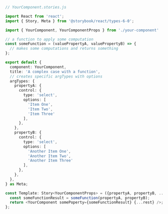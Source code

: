 ```ts
// YourComponent.stories.js

import React from 'react';
import { Story, Meta } from '@storybook/react/types-6-0';

import { YourComponent, YourComponentProps } from './your-component'

// a function to apply some computation
const someFunction = (valuePropertyA, valuePropertyB) => {
  // makes some computations and returns something
};

export default {
  component: YourComponent,
  title: 'A complex case with a function',
  // creates specific argTypes with options
  argTypes: {
    propertyA: {
      control: {
        type: 'select',
        options: [
          'Item One', 
          'Item Two',
          'Item Three'
        ],
      },
    },
    propertyB: {
      control: {
        type: 'select',
        options: [
          'Another Item One',
          'Another Item Two',
          'Another Item Three'
        ],
      },
    },
  },
} as Meta;

const Template: Story<YourComponentProps> = ({propertyA, propertyB, ...rest}) => {
  const someFunctionResult = someFunction(propertyA, propertyB);
  return <YourComponent somePoperty={someFunctionResult} {...rest} />;
};
```